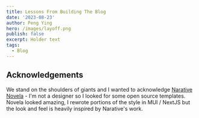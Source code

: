 ```yaml
---
title: Lessons From Building The Blog
date: '2023-08-23'
author: Peng Ying
hero: /images/layoff.png
publish: false
excerpt: Holder text
tags:
  - Blog
---
```


## Acknowledgements
We stand on the shoulders of giants and I wanted to acknowledge [Narative Novela](https://novela.narative.co/) - I'm not a designer so I looked for some open source templates.  Novela looked amazing, I rewrote portions of the style in MUI / NextJS but the look and feel is heavily inspired by Narative's work.